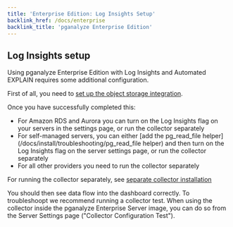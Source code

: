 ```yaml
---
title: 'Enterprise Edition: Log Insights Setup'
backlink_href: /docs/enterprise
backlink_title: 'pganalyze Enterprise Edition'
---
```


<!-- Note this page is no longer referenced directly in the public docs, but still linked from in-app-->

## Log Insights setup

Using pganalyze Enterprise Edition with Log Insights and Automated EXPLAIN requires some additional
configuration.

First of all, you need to [set up the object storage integration](/docs/enterprise/setup/object-storage).

Once you have successfully completed this:

* For Amazon RDS and Aurora you can turn on the Log Insights flag on your servers in the settings page, or run the collector separately
* For self-managed servers, you can either [add the pg_read_file helper](/docs/install/troubleshooting/pg_read_file helper) and then turn on the Log Insights flag on the server settings page, or run the collector separately
* For all other providers you need to run the collector separately

For running the collector separately, see [separate collector installation](/docs/enterprise/setup/separate-collector-install)

You should then see data flow into the dashboard correctly. To troubleshoopt we recommend running a collector test. When using the collector inside the pganalyze Enterprise Server image, you can do so from the Server Settings page ("Collector Configuration Test").
